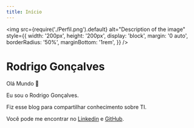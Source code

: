 ```yaml
---
title: Início
---
```


<img
src={require('./Perfil.png').default}
alt="Description of the image"
style={{
    width: '200px',
    height: '200px',
    display: 'block',
    margin: '0 auto',
    borderRadius: '50%',
    marginBottom: '1rem',
  }}
/>

<h1 style={{ textAlign: "center" }}>Rodrigo Gonçalves</h1>

Olá Mundo 👋

Eu sou o Rodrigo Gonçalves.

Fiz esse blog para compartilhar conhecimento sobre TI.

Você pode me encontrar no [Linkedin](https://www.linkedin.com/in/rodrigogon/) e [GitHub](https://github.com/Oosasukel).
